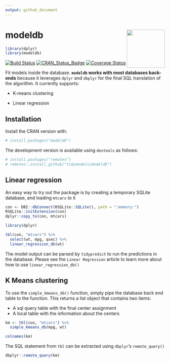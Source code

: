 ```yaml
---
output: github_document
---
```


# modeldb <img src="man/figures/logo.png" align="right" alt="" width="120" />

```r
library(dplyr)
library(modeldb)
```

[![Build Status](https://travis-ci.org/tidymodels/modeldb.svg?branch=master)](https://travis-ci.org/tidymodels/modeldb)
[![CRAN\_Status\_Badge](http://www.r-pkg.org/badges/version/modeldb)](https://cran.r-project.org/package=modeldb)
[![Coverage Status](https://img.shields.io/codecov/c/github/tidymodels/modeldb/master.svg)](https://codecov.io/github/tidymodels/modeldb?branch=master)

Fit models inside the database. **`modeldb` works with most databases back-ends** because it leverages `dplyr` and `dbplyr` for the final SQL translation of the algorithm. It currently supports:

- K-means clustering

- Linear regression

## Installation

Install the CRAN version with:
```r
# install.packages("modeldb")
```

The development version is available using `devtools` as follows:
```r
# install.packages("remotes")
# remotes::install_github("tidymodels/modeldb")
```

## Linear regression

An easy way to try out the package is by creating a temporary SQLite database, and loading `mtcars` to it

```r
con <- DBI::dbConnect(RSQLite::SQLite(), path = ":memory:")
RSQLite::initExtension(con)
dplyr::copy_to(con, mtcars)
```

```r
library(dplyr)

tbl(con, "mtcars") %>%
  select(wt, mpg, qsec) %>%
  linear_regression_db(wt)
```

The model output can be parsed by `tidypredict` to run the predictions in the database. Please see the `Linear Regression` article to learn more about how to use `linear_regression_db()`

## K Means clustering

To use the `simple_kmeans_db()` function, simply pipe the database back end table to the function.  This returns a list object that contains two items:

- A sql query table with the final center assignment
- A local table with the information about the centers

```r
km <- tbl(con, "mtcars") %>%
  simple_kmeans_db(mpg, wt)

colnames(km)
```

The SQL statement from `tbl` can be extracted using `dbplyr`'s `remote_query()`

```r
dbplyr::remote_query(km)
```
